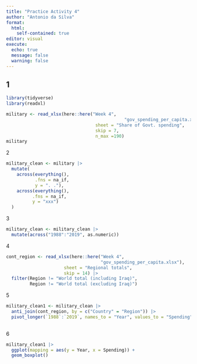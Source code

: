 ---
title: "Practice Activity 4"
author: "Antonio da Silva"
format: 
  html:
    self-contained: true
editor: visual
execute: 
  echo: true
  message: false
  warning: false
---

## **1**

```{r}
library(tidyverse)
library(readxl)

military <- read_xlsx(here::here("Week 4",
                                             "gov_spending_per_capita.xlsx"), 
                                  sheet = "Share of Govt. spending",
                                  skip = 7,
                                  n_max =190)
military
```

2

```{r}
military_clean <- military |> 
  mutate(
    across(everything(),
           .fns = na_if,
           y = ". ."),
    across(everything(), 
          .fns = na_if, 
          y = "xxx")
  )

```

3

```{r}
military_clean <- military_clean |> 
  mutate(across("1988":"2019", as.numeric))
```

4

```{r}
cont_region <- read_xlsx(here::here("Week 4",
                                    "gov_spending_per_capita.xlsx"), 
                      sheet = "Regional totals", 
                      skip = 14) |> 
  filter(Region != "World total (including Iraq)", 
         Region != "World total (excluding Iraq)")
```

5

```{r}
military_clean1 <- military_clean |> 
  anti_join(cont_region, by = c("Country" = "Region")) |> 
  pivot_longer(`1988`:`2019`, names_to = "Year", values_to = "Spending") 
  
```

6

```{r}
military_clean1 |> 
  ggplot(mapping = aes(y = Year, x = Spending)) +
  geom_boxplot()
```
